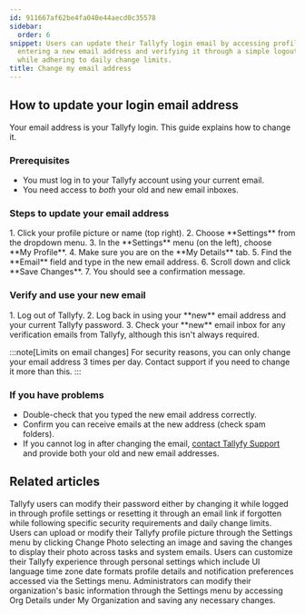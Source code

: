 ```yaml
---
id: 911667af62be4fa040e44aecd0c35578
sidebar:
  order: 6
snippet: Users can update their Tallyfy login email by accessing profile settings
  entering a new email address and verifying it through a simple logout-login process
  while adhering to daily change limits.
title: Change my email address
---
```



## How to update your login email address

Your email address is your Tallyfy login. This guide explains how to change it.

### Prerequisites

*   You must log in to your Tallyfy account using your current email.
*   You need access to *both* your old and new email inboxes.

### Steps to update your email address

<Steps>
1. Click your profile picture or name (top right).
2. Choose **Settings** from the dropdown menu.
3. In the **Settings** menu (on the left), choose **My Profile**.
4. Make sure you are on the **My Details** tab.
5. Find the **Email** field and type in the new email address.
6. Scroll down and click **Save Changes**.
7. You should see a confirmation message.
</Steps>

### Verify and use your new email

<Steps>
1. Log out of Tallyfy.
2. Log back in using your **new** email address and your current Tallyfy password.
3. Check your **new** email inbox for any verification emails from Tallyfy, although this isn't always required.
</Steps>

:::note[Limits on email changes]
For security reasons, you can only change your email address 3 times per day. Contact support if you need to change it more than this.
:::

### If you have problems

*   Double-check that you typed the new email address correctly.
*   Confirm you can receive emails at the new address (check spam folders).
*   If you cannot log in after changing the email, [contact Tallyfy Support](/products/pro/miscellaneous/support/how-can-i-contact-tallyfys-support-team/) and provide both your old and new email addresses.


## Related articles
<CardGrid>
<LinkTitleCard header="<b>Personal Settings > Change or reset your password</b>" href="/products/pro/settings/personal-settings/how-can-i-change-or-reset-my-tallyfy-password/" > Tallyfy users can modify their password either by changing it while logged in through profile settings or resetting it through an email link if forgotten while following specific security requirements and daily change limits. </LinkTitleCard>
<LinkTitleCard header="<b>Personal Settings > Update your profile picture</b>" href="/products/pro/settings/personal-settings/how-can-i-set-up-my-profile-photo-on-tallyfy/" > Users can upload or modify their Tallyfy profile picture through the Settings menu by clicking Change Photo selecting an image and saving the changes to display their photo across tasks and system emails. </LinkTitleCard>
<LinkTitleCard header="<b>Personal Settings > Personalization settings</b>" href="/products/pro/settings/personal-settings/personalization-settings/" > Users can customize their Tallyfy experience through personal settings which include UI language time zone date formats profile details and notification preferences accessed via the Settings menu. </LinkTitleCard>
<LinkTitleCard header="<b>Org Settings > Update organization details</b>" href="/products/pro/settings/org-settings/how-can-i-update-my-organization-details/" > Administrators can modify their organization's basic information through the Settings menu by accessing Org Details under My Organization and saving any necessary changes. </LinkTitleCard>
</CardGrid>